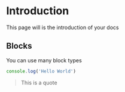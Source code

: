 # Introduction

This page will is the introduction of your docs

## Blocks

You can use many block types

```js
console.log('Hello World')
```

> This is a quote